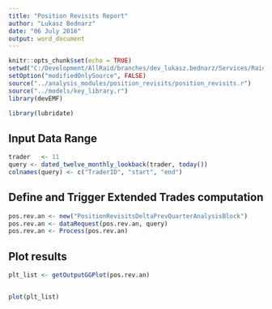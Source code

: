 ```yaml
---
title: "Position Revisits Report"
author: "Lukasz Bednarz"
date: "06 July 2016"
output: word_document
---
```


```r
knitr::opts_chunk$set(echo = TRUE)
setwd("C:/Development/AllRaid/branches/dev_lukasz.bednarz/Services/Raid.Services.TradingEnhancementEngine/R/reports")
setOption("modifiedOnlySource", FALSE)
source("../analysis_modules/position_revisits/position_revisits.r")
source("../models/key_library.r")
library(devEMF)

library(lubridate)

```


## Input Data Range

```r

trader   <- 11
query <- dated_twelve_monthly_lookback(trader, today())
colnames(query) <- c("TraderID", "start", "end")

```


## Define and Trigger Extended Trades computation

```r
pos.rev.an <- new("PositionRevisitsDeltaPrevQuarterAnalysisBlock")
pos.rev.an <- dataRequest(pos.rev.an, query)
pos.rev.an <- Process(pos.rev.an)

```


## Plot results
```r


plt_list <- getOutputGGPlot(pos.rev.an)


plot(plt_list)
```



# 